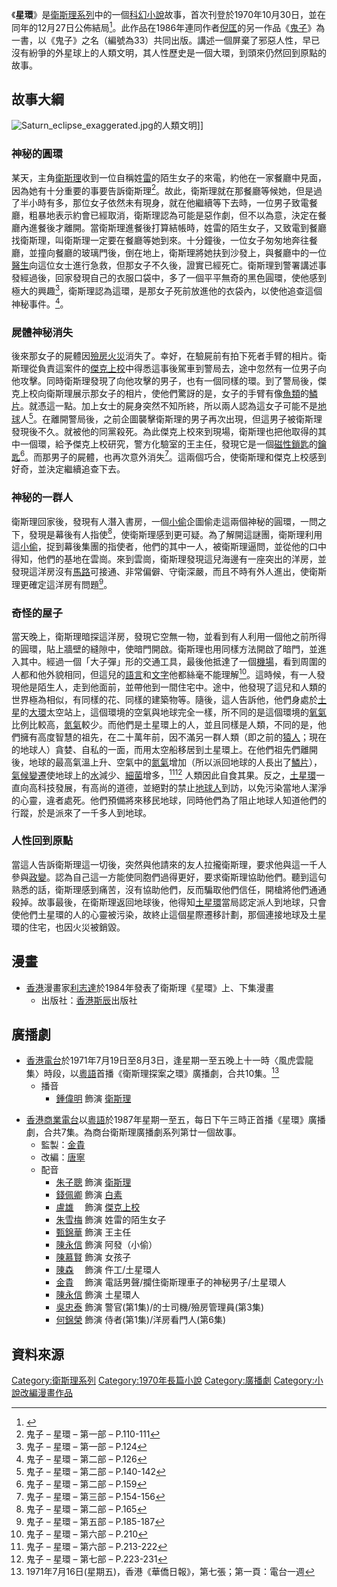 《'''星環'''》是[[衛斯理系列|衛斯理系列]]中的一個[[科幻小說|科幻小說]]故事，首次刊登於1970年10月30日，並在同年的12月27日公佈結局<ref>{{Cite web |url=http://yehleehwa.net/nni17.htm |title=衛斯理故事年表 |access-date=2012-02-20 |archive-url=https://web.archive.org/web/20120405003022/http://www.yehleehwa.net/nni17.htm |archive-date=2012-04-05 |dead-url=yes }}</ref>。此作品在1986年連同作者[[倪匡|倪匡]]的另一作品《[[鬼子_(小說)|鬼子]]》為一書，以《鬼子》之名（編號為33）共同出版。講述一個屏棄了邪惡人性，早已沒有紛爭的外星球上的人類文明，其人性歷史是一個大環，到頭來仍然回到原點的故事。

==故事大綱==

[[File:Saturn_eclipse_exaggerated.jpg|right]]的人類文明]]
===神秘的圓環===
某天，主角[[衛斯理|衛斯理]]收到一位自稱姓[[雷姓|雷]]的陌生女子的來電，約他在一家餐廳中見面，因為她有十分重要的事要告訴衛斯理<ref>鬼子 – 星環 – 第一部 – P.110-111</ref>。故此，衛斯理就在那餐廳等候她，但是過了半小時有多，那位女子依然未有現身，就在他繼續等下去時，一位男子致電餐廳，粗暴地表示約會已經取消，衛斯理認為可能是惡作劇，但不以為意，決定在餐廳內進餐後才離開。當衛斯理進餐後打算結帳時，姓雷的陌生女子，又致電到餐廳找衛斯理，叫衛斯理一定要在餐廳等她到來。十分鐘後，一位女子匆匆地奔往餐廳，並撞向餐廳的玻璃門後，倒在地上，衛斯理將她扶到沙發上，與餐廳中的一位[[醫生|醫生]]向這位女士進行急救，但那女子不久後，證實已經死亡。衛斯理到警署講述事發經過後，回家發現自己的衣服口袋中，多了一個平平無奇的黑色圓環，使他感到極大的興趣<ref>鬼子 – 星環 – 第一部 – P.124</ref>，衛斯理認為這環，是那女子死前放進他的衣袋內，以使他追查這個神秘事件。<ref>鬼子 – 星環 – 第二部 – P.126</ref>。
===屍體神秘消失===
後來那女子的屍體因[[殮房|殮房]][[火災|火災]]消失了。幸好，在驗屍前有拍下死者手臂的相片。衛斯理從負責這案件的[[傑克上校_(衛斯理系列)|傑克上校]]中得悉這事後駕車到警局去，途中忽然有一位男子向他攻擊。同時衛斯理發現了向他攻擊的男子，也有一個同樣的環。到了警局後，傑克上校向衛斯理展示那女子的相片，使他們驚訝的是，女子的手臂有像[[魚類|魚類]]的[[鱗片|鱗片]]。就憑這一點。加上女士的屍身突然不知所終，所以兩人認為這女子可能不是[[地球|地球]]人<ref>鬼子 – 星環 – 第二部 – P.140-142</ref>。在離開警局後，之前企圖襲擊衛斯理的男子再次出現，但這男子被衛斯理發現後不久。就被他的同黨殺死。為此傑克上校來到現場，衛斯理也把他取得的其中一個環，給予傑克上校研究，警方化驗室的王主任，發現它是一個[[磁性鎖匙|磁性鎖匙]]的[[鑰匙|鑰匙]]<ref>鬼子 – 星環 – 第二部 – P.159</ref>。而那男子的屍體，也再次意外消失<ref>鬼子 – 星環 – 第三部 – P.154-156</ref>。這兩個巧合，使衛斯理和傑克上校感到好奇，並決定繼續追查下去。
===神秘的一群人===
衛斯理回家後，發現有人潛入書房，一個[[小偷|小偷]]企圖偷走這兩個神秘的圓環，一問之下，發現是幕後有人指使<ref>鬼子 – 星環 – 第二部 – P.165</ref>，使衛斯理感到更可疑。為了解開這謎團，衛斯理利用這[[小偷|小偷]]，捉到幕後集團的指使者，他們的其中一人，被衛斯理逼問，並從他的口中得知，他們的基地在雲崗。來到雲崗，衛斯理發現這兒海邊有一座突出的洋房，並發現這洋房沒有[[馬路|馬路]]可接通、非常偏僻、守衛深嚴，而且不時有外人進出，使衛斯理更確定這洋房有問題<ref>鬼子 – 星環 – 第五部 – P.185-187</ref>。
===奇怪的屋子===
當天晚上，衛斯理暗探這洋房，發現它空無一物，並看到有人利用一個他之前所得的圓環，貼上牆壁的縫隙中，使暗門開啟。衛斯理也用同樣方法開啟了暗門，並進入其中。經過一個「大子彈」形的交通工具，最後他抵達了一個[[機場|機場]]，看到周圍的人都和他外貌相同，但這兒的[[語言|語言]]和[[文字|文字]]他都絲毫不能理解<ref>鬼子 – 星環 – 第六部 – P.210</ref>。這時候，有一人發現他是陌生人，走到他面前，並帶他到一間住宅中。途中，他發現了這兒和人類的世界極為相似，有同樣的花、同樣的建築物等。隨後，這人告訴他，他們身處於[[土星|土星]]的[[土星環|大環]]太空站上，這個環境的空氣與地球完全一樣，所不同的是這個環境的[[氧氣|氧氣]]比例比較高，[[氮氣|氮氣]]較少。而他們是土星環上的人，並且同樣是人類，不同的是，他們擁有高度智慧的祖先，在二十萬年前，因不滿另一群人類（即之前的[[猿人|猿人]]；現在的地球人）貪婪、自私的一面，而用太空船移居到土星環上。在他們祖先們離開後，地球的最高氣溫上升、空氣中的[[氮氣|氮氣]]增加（所以派回地球的人長出了[[鱗片|鱗片]]），[[氣候變遷|氣候變遷]]使地球上的[[水|水]]減少、[[細菌|細菌]]增多，<ref>鬼子 – 星環 – 第六部 – P.213-222</ref><ref>鬼子 – 星環 – 第七部 – P.223-231</ref> 人類因此自食其果。反之，[[土星環|土星環]]一直向高科技發展，有高尚的道德，並絕對的禁止[[地球人|地球人]]到訪，以免污染當地人潔淨的心靈，違者處死。他們預備將來移民地球，同時他們為了阻止地球人知道他們的行蹤，於是派來了一千多人到地球。
===人性回到原點===
當這人告訴衛斯理這一切後，突然與他請來的友人拉攏衛斯理，要求他與這一千人參與[[政變|政變]]。認為自己這一方能使同胞們過得更好，要求衛斯理協助他們。聽到這句熟悉的話，衛斯理感到痛苦，沒有協助他們，反而騙取他們信任，開槍將他們通通殺掉。故事最後，在衛斯理返回地球後，他得知[[土星環|土星環]]當局認定派人到地球，只會使他們土星環的人的心靈被污染，故終止這個星際遷移計劃，那個連接地球及土星環的住宅，也因火災被銷毀。

== 漫畫 ==
*[[香港|香港]]漫畫家[[利志達|利志達]]於1984年發表了衛斯理《星環》上、下集漫畫
**出版社：[[香港|香港]][[斯辰|斯辰]]出版社

== 廣播劇 ==
*[[香港電台|香港電台]]於1971年7月19日至8月3日，逢星期一至五晚上十一時〈風虎雲龍集〉時段，以[[粵語|粵語]]首播《衛斯理探案之環》廣播劇，合共10集。<ref>1971年7月16日(星期五)，香港《華僑日報》，第七張；第一頁：電台一週</ref>
**播音
***[[鍾偉明|鍾偉明]] 飾演 [[衛斯理|衛斯理]] 


*[[香港|香港]][[商業電台|商業電台]]以[[粵語|粵語]]於1987年星期一至五，每日下午三時正首播《星環》廣播劇，合共7集。為商台衛斯理廣播劇系列第廿一個故事。
**監製：[[金貴|金貴]]
**改編：[[唐寧_(香港編劇)|唐寧]]
**配音
***[[朱子聰|朱子聰]] 飾演 [[衛斯理|衛斯理]]
***[[錢佩卿|錢佩卿]] 飾演 [[白素|白素]]
***[[盧雄|盧雄]] 　飾演 [[傑克上校_(衛斯理系列)|傑克上校]]
***[[朱雪梅|朱雪梅]] 飾演 姓雷的陌生女子
***[[甄錦華|甄錦華]] 飾演 王主任
***[[陳永信|陳永信]] 飾演 阿發（小偷）
***[[陳慕賢|陳慕賢]] 飾演 女孩子
***[[陳森|陳森]] 　飾演 仵工/土星環人
***[[金貴|金貴]] 　飾演 電話男聲/攔住衛斯理車子的神秘男子/土星環人
***[[陳永信|陳永信]] 飾演 土星環人
***[[吳忠泰|吳忠泰]] 飾演 警官(第1集)/的士司機/殮房管理員(第3集)
***[[何錦榮|何錦榮]] 飾演 侍者(第1集)/洋房看門人(第6集)

==資料來源==
{{reflist|3}}

{{s-start}}
{{s-bef | before=032 [[紅月亮|紅月亮]]}}
{{s-ttl | title=衛斯理系列（按編號） | years=033 <small>（包括[[鬼子_(小說)|鬼子]]）</small>}}
{{s-aft | after=034 [[新年_(小說)|新年]]、[[創造_(小說)|創造]]}}
{{s-bef | before=[[風水_(小說)|風水]]}}
{{s-ttl | title=衛斯理系列（按連載時序） | years=1970年10月30日至1970年12月27日 }}
{{s-aft | after=[[聚寶盆_(小說)|聚寶盆]]}}
{{end box}}

{{衛斯理系列}}

[[Category:衛斯理系列|Category:衛斯理系列]]
[[Category:1970年長篇小說|Category:1970年長篇小說]]
[[Category:廣播劇|Category:廣播劇]]
[[Category:小說改編漫畫作品|Category:小說改編漫畫作品]]